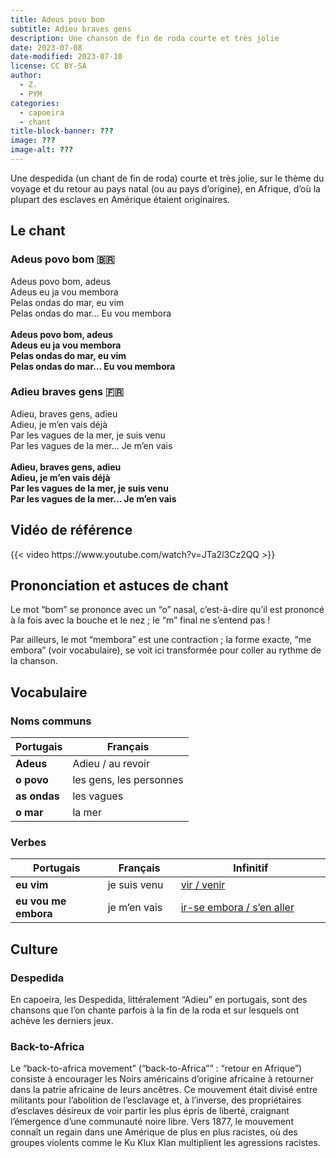 ```yaml
---
title: Adeus povo bom
subtitle: Adieu braves gens
description: Une chanson de fin de roda courte et très jolie
date: 2023-07-08
date-modified: 2023-07-10
license: CC BY-SA
author: 
  - Z.
  - PYM
categories: 
  - capoeira
  - chant
title-block-banner: ???
image: ???
image-alt: ???
---
```


Une despedida (un chant de fin de roda) courte et très jolie, sur le thème du voyage et du retour au pays natal (ou au pays d'origine), en Afrique, d'où la plupart des esclaves en Amérique étaient originaires.

## Le chant

::: {layout-ncol=2}

### Adeus povo bom 🇧🇷

| Adeus povo bom, adeus
| Adeus eu ja vou membora
| Pelas ondas do mar, eu vim
| Pelas ondas do mar... Eu vou membora
|
| **Adeus povo bom, adeus**
| **Adeus eu ja vou membora**
| **Pelas ondas do mar, eu vim**
| **Pelas ondas do mar... Eu vou membora**

### Adieu braves gens 🇫🇷

| Adieu, braves gens, adieu
| Adieu, je m'en vais déjà
| Par les vagues de la mer, je suis venu
| Par les vagues de la mer... Je m'en vais
|
| **Adieu, braves gens, adieu**
| **Adieu, je m'en vais déjà**
| **Par les vagues de la mer, je suis venu**
| **Par les vagues de la mer... Je m'en vais**

:::

## Vidéo de référence

{{< video https://www.youtube.com/watch?v=JTa2l3Cz2QQ >}}

## Prononciation et astuces de chant

Le mot "bom" se prononce avec un "o" nasal, c'est-à-dire qu'il est prononcé à la fois avec la bouche et le nez ; le "m" final ne s'entend pas !

Par ailleurs, le mot "membora" est une contraction ; la forme exacte, "me embora" (voir vocabulaire), se voit ici transformée pour coller au rythme de la chanson.

## Vocabulaire

### Noms communs

| Portugais     | Français                |
| ------------- | --------------          |
| **Adeus**     | Adieu / au revoir       |
| **o povo**    | les gens, les personnes |
| **as ondas ** | les vagues              |
| **o mar**     | la mer                  |

### Verbes

| Portugais            | Français         | Infinitif                                 |
| -------------------- | ---------------- | --------------------------------          |
| **eu vim**           | je suis venu     | [vir / venir][vir]                        |
| **eu vou me embora** | je m'en vais     | [ir-se embora / s'en aller][ir-se embora] |

[vir]: https://la-conjugaison.nouvelobs.com/portugais/verbe/vir.php
[ir-se embora]: https://www.online-translator.com/conjugation%20and%20declination/portuguese/ir-se%20embora

## Culture

### Despedida

En capoeira, les Despedida, littéralement "Adieu" en portugais, sont des chansons que l'on chante parfois à la fin de la roda et sur lesquels ont achève les derniers jeux.

### Back-to-Africa

Le "back-to-africa movement" ("back-to-Africa"" : "retour en Afrique") consiste à encourager les Noirs américains d'origine africaine à retourner dans la patrie africaine de leurs ancêtres. Ce mouvement était divisé entre militants pour l'abolition de l'esclavage et, à l'inverse, des propriétaires d'esclaves désireux de voir partir les plus épris de liberté, craignant l'émergence d'une communauté noire libre. Vers 1877, le mouvement connaît un regain dans une Amérique de plus en plus racistes, où des groupes violents comme le Ku Klux Klan multiplient les agressions racistes.
